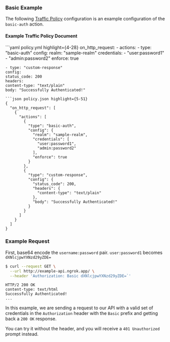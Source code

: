 

### Basic Example

The following [Traffic Policy](/traffic-policy/)
configuration is an example configuration of the `basic-auth` action.

#### Example Traffic Policy Document

<CodeGroup>
```yaml policy.yml highlight={4-28}
on_http_request:
  - actions:
    - type: "basic-auth"
    config:
    realm: "sample-realm"
    credentials:
    - "user:password1"
    - "admin:password2"
    enforce: true

    - type: "custom-response"
    config:
    status_code: 200
    headers:
    content-type: "text/plain"
    body: "Successfully Authenticated!"
```
```json policy.json highlight={5-51}
{
  "on_http_request": [
    {
      "actions": [
        {
          "type": "basic-auth",
          "config": {
            "realm": "sample-realm",
            "credentials": [
              "user:password1",
              "admin:password2"
            ],
            "enforce": true
          }
        },
        {
          "type": "custom-response",
          "config": {
            "status_code": 200,
            "headers": {
              "content-type": "text/plain"
            },
            "body": "Successfully Authenticated!"
          }
        }
      ]
    }
  ]
}
```
</CodeGroup>

### Example Request

First, base64 encode the `username:password` pair.
`user:password1` becomes `dXNlcjpwYXNzd29yZDE=`

```bash
$ curl --request GET \
  --url http://example-api.ngrok.app/ \
  --header 'Authorization: Basic dXNlcjpwYXNzd29yZDE=`'
```

```http
HTTP/2 200 OK
content-type: text/html
Successfully Authenticated!
...
```

In this example, we are sending a request to our API with a valid set of credentials in
the `Authorization` header with the `Basic` prefix and getting back a `200 OK`
response.

You can try it without the header, and you will receive a `401 Unauthorized` prompt
instead.

